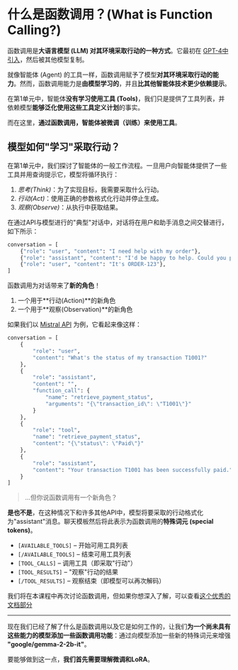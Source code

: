 # 什么是函数调用？(What is Function Calling?)

函数调用是**大语言模型 (LLM) 对其环境采取行动的一种方式**。它最初在 [GPT-4中引入](https://openai.com/index/function-calling-and-other-api-updates/)，然后被其他模型复制。

就像智能体 (Agent) 的工具一样，函数调用赋予了模型**对其环境采取行动的能力**。然而，函数调用能力是**由模型学习的**，并且**比其他智能体技术更少依赖提示**。

在第1单元中，智能体**没有学习使用工具 (Tools)**，我们只是提供了工具列表，并依赖模型**能够泛化使用这些工具定义计划**的事实。

而在这里，**通过函数调用，智能体被微调（训练）来使用工具**。

## 模型如何"学习"采取行动？

在第1单元中，我们探讨了智能体的一般工作流程。一旦用户向智能体提供了一些工具并用查询提示它，模型将循环执行：

1. *思考(Think)*：为了实现目标，我需要采取什么行动。
2. *行动(Act)*：使用正确的参数格式化行动并停止生成。
3. *观察(Observe)*：从执行中获取结果。

在通过API与模型进行的"典型"对话中，对话将在用户和助手消息之间交替进行，如下所示：

```python
conversation = [
    {"role": "user", "content": "I need help with my order"},
    {"role": "assistant", "content": "I'd be happy to help. Could you provide your order number?"},
    {"role": "user", "content": "It's ORDER-123"},
]
```

函数调用为对话带来了**新的角色**！

1. 一个用于**行动(Action)**的新角色
2. 一个用于**观察(Observation)**的新角色

如果我们以 [Mistral API](https://docs.mistral.ai/capabilities/function_calling/) 为例，它看起来像这样：

```python
conversation = [
    {
        "role": "user",
        "content": "What's the status of my transaction T1001?"
    },
    {
        "role": "assistant",
        "content": "",
        "function_call": {
            "name": "retrieve_payment_status",
            "arguments": "{\"transaction_id\": \"T1001\"}"
        }
    },
    {
        "role": "tool",
        "name": "retrieve_payment_status",
        "content": "{\"status\": \"Paid\"}"
    },
    {
        "role": "assistant",
        "content": "Your transaction T1001 has been successfully paid."
    }
]
```

> ...但你说函数调用有一个新角色？

**是也不是**，在这种情况下和许多其他API中，模型将要采取的行动格式化为"assistant"消息。聊天模板然后将此表示为函数调用的**特殊词元 (special tokens)**。

- `[AVAILABLE_TOOLS]` – 开始可用工具列表  
- `[/AVAILABLE_TOOLS]` – 结束可用工具列表  
- `[TOOL_CALLS]` – 调用工具（即采取"行动"）  
- `[TOOL_RESULTS]` – "观察"行动的结果  
- `[/TOOL_RESULTS]` – 观察结束（即模型可以再次解码）

我们将在本课程中再次讨论函数调用，但如果你想深入了解，可以查看[这个优秀的文档部分](https://docs.mistral.ai/capabilities/function_calling/)

---

现在我们已经了解了什么是函数调用以及它是如何工作的，让我们**为一个尚未具有这些能力的模型添加一些函数调用功能**：通过向模型添加一些新的特殊词元来增强 **"google/gemma-2-2b-it"**。

要能够做到这一点，**我们首先需要理解微调和LoRA**。